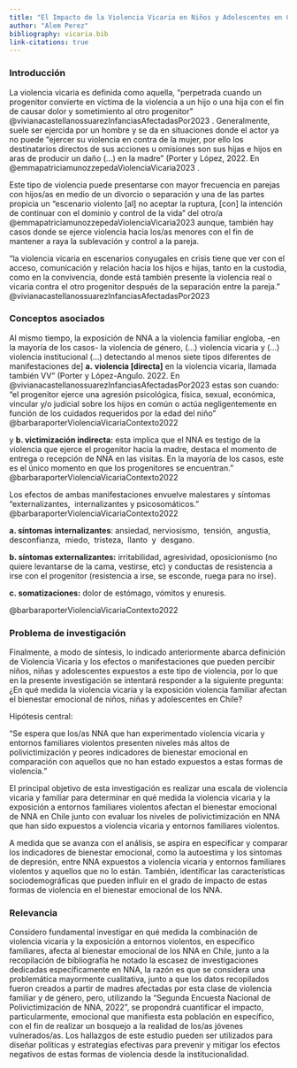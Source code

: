 ```yaml
---
title: "El Impacto de la Violencia Vicaria en Niños y Adolescentes en Chile"
author: "Alem Perez"
bibliography: vicaria.bib
link-citations: true
---
```


### **Introducción**

La violencia vicaria es definida como aquella, "perpetrada cuando un progenitor convierte en víctima de la violencia a un hijo o una hija con el fin de causar dolor y sometimiento al otro progenitor" @vivianacastellanossuarezInfanciasAfectadasPor2023 . Generalmente, suele ser ejercida por un hombre y se da en situaciones donde el actor ya no puede "ejercer su violencia en contra de la mujer, por ello los destinatarios directos de sus acciones u omisiones son sus hijas e hijos en aras de producir un daño (...) en la madre" (Porter y López, 2022. En @emmapatriciamunozzepedaViolenciaVicaria2023 .

Este tipo de violencia puede presentarse con mayor frecuencia en parejas con hijos/as en medio de un divorcio o separación y una de las partes propicia un "escenario violento \[al\] no aceptar la ruptura, \[con\] la intención de continuar con el dominio y control de la vida" del otro/a @emmapatriciamunozzepedaViolenciaVicaria2023 aunque, también hay casos donde se ejerce violencia hacia los/as menores con el fin de mantener a raya la sublevación y control a la pareja.

"la violencia vicaria en escenarios conyugales en crisis tiene que ver con el acceso, comunicación y relación hacia los hijos e hijas, tanto en la custodia, como en la convivencia, donde está también presente la violencia real o vicaria contra el otro progenitor después de la separación entre la pareja." @vivianacastellanossuarezInfanciasAfectadasPor2023

### **Conceptos asociados**

Al mismo tiempo, la exposición de NNA a la violencia familiar engloba, -en la mayoría de los casos- la violencia de género, (...) violencia vicaria y (...) violencia institucional (...) detectando al menos siete tipos diferentes de manifestaciones de\] **a.** **violencia \[directa\]** en la violencia vicaria, llamada también VV" (Porter y López-Angulo. 2022. En @vivianacastellanossuarezInfanciasAfectadasPor2023 estas son cuando: "el progenitor ejerce una agresión psicológica, física, sexual, económica, vincular y/o judicial sobre los hijos en común o actúa negligentemente en función de los cuidados requeridos por la edad del niño" @barbaraporterViolenciaVicariaContexto2022

y **b. victimización indirecta:** esta implica que el NNA es testigo de la violencia que ejerce el progenitor hacia la madre, destaca el momento de entrega o recepción de NNA en las visitas. En la mayoría de los casos, este es el único momento en que los progenitores se encuentran." @barbaraporterViolenciaVicariaContexto2022

Los efectos de ambas manifestaciones envuelve malestares y síntomas "externalizantes,  internalizantes y psicosomáticos." @barbaraporterViolenciaVicariaContexto2022

**a. síntomas internalizantes**: ansiedad, nerviosismo,  tensión,  angustia,  desconfianza,  miedo,  tristeza,  llanto  y  desgano.

**b. síntomas externalizantes:** irritabilidad, agresividad, oposicionismo (no quiere levantarse de la cama, vestirse, etc) y conductas de resistencia a irse con el progenitor (resistencia a irse, se esconde, ruega para no irse).

**c. somatizaciones:** dolor de estómago, vómitos y enuresis.

@barbaraporterViolenciaVicariaContexto2022

### **Problema de investigación**

Finalmente, a modo de síntesis, lo indicado anteriormente abarca definición de Violencia Vicaria y los efectos o manifestaciones que pueden percibir niños, niñas y adolescentes expuestos a este tipo de violencia, por lo que en la presente investigación se intentará responder a la siguiente pregunta: ¿En qué medida la violencia vicaria y la exposición violencia familiar afectan el bienestar emocional de niños, niñas y adolescentes en Chile?

Hipótesis central:

"Se espera que los/as NNA que han experimentado violencia vicaria y entornos familiares violentos presenten niveles más altos de polivictimización y peores indicadores de bienestar emocional en comparación con aquellos que no han estado expuestos a estas formas de violencia."

El principal objetivo de esta investigación es realizar una escala de violencia vicaria y familiar para determinar en qué medida la violencia vicaria y la exposición a entornos familiares violentos afectan el bienestar emocional de NNA en Chile junto con evaluar los niveles de polivictimización en NNA que han sido expuestos a violencia vicaria y entornos familiares violentos.

A medida que se avanza con el análisis, se aspira en especificar y comparar los indicadores de bienestar emocional, como la autoestima y los síntomas de depresión, entre NNA expuestos a violencia vicaria y entornos familiares violentos y aquellos que no lo están. También, identificar las características sociodemográficas que pueden influir en el grado de impacto de estas formas de violencia en el bienestar emocional de los NNA.

### **Relevancia**

Considero fundamental investigar en qué medida la combinación de violencia vicaria y la exposición a entornos violentos, en específico familiares, afecta al bienestar emocional de los NNA en Chile, junto a la recopilación de bibliografía he notado la escasez de investigaciones dedicadas específicamente en NNA, la razón es que se considera una problemática mayormente cualitativa, junto a que los datos recopilados fueron creados a partir de madres afectadas por esta clase de violencia familiar y de género, pero, utilizando la "Segunda Encuesta Nacional de Polivictimización de NNA, 2022", se propondrá cuantificar el impacto, particularmente, emocional que manifiesta esta población en específico, con el fin de realizar un bosquejo a la realidad de los/as jóvenes vulnerados/as. Los hallazgos de este estudio pueden ser utilizados para diseñar políticas y estrategias efectivas para prevenir y mitigar los efectos negativos de estas formas de violencia desde la institucionalidad.
